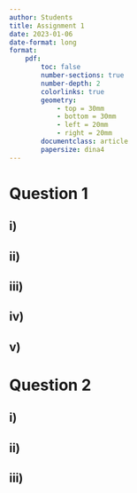 ```yaml
---
author: Students
title: Assignment 1
date: 2023-01-06
date-format: long
format:
    pdf:
        toc: false
        number-sections: true
        number-depth: 2
        colorlinks: true
        geometry:
            - top = 30mm
            - bottom = 30mm
            - left = 20mm
            - right = 20mm
        documentclass: article
        papersize: dina4
---
```

# Question 1

## i)

## ii)

## iii)

## iv)

## v)

# Question 2

## i)

## ii)

## iii)